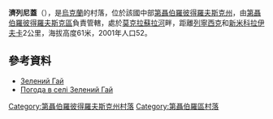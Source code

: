 {{coord|48|16|45|N|34|50|45|E|scale:30000_region:UA|display=title}}

'''濟列尼蓋'''（{{lang-uk|Зелений Гай}}），是[[烏克蘭|烏克蘭]]的村落，位於該國中部[[第聶伯羅彼得羅夫斯克州|第聶伯羅彼得羅夫斯克州]]，由[[第聶伯羅彼得羅夫斯克區|第聶伯羅彼得羅夫斯克區]]負責管轄，處於[[莫克拉蘇拉河|莫克拉蘇拉河]]畔，距離[[列寧西克_(索洛涅區)|列寧西克]]和[[新米科拉伊夫卡_(第聶伯羅彼得羅夫斯克區)|新米科拉伊夫卡]]2公里，海拔高度61米，2001年人口52。

==參考資料==
* [http://gska2.rada.gov.ua/pls/z7502/A005?rdat1=11.04.2015&rf7571=5323 Зелений Гай]{{dead link|date=2018年3月 |bot=InternetArchiveBot |fix-attempted=yes }}
* [http://weather.in.ua/ua/dnepropetrovskaja/8875 Погода в селі Зелений Гай] {{Wayback|url=http://weather.in.ua/ua/dnepropetrovskaja/8875 |date=20160607154650 }}

{{DEFAULTSORT:Зелений Гай}}
[[Category:第聶伯羅彼得羅夫斯克州村落|Category:第聶伯羅彼得羅夫斯克州村落]]
[[Category:第聶伯羅區村落|Category:第聶伯羅區村落]]


{{Dnipropetrovsk-geo-stub}}